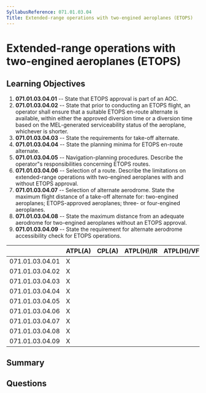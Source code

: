 ```yaml
---
SyllabusReference: 071.01.03.04
Title: Extended-range operations with two-engined aeroplanes (ETOPS)
---
```


# Extended-range operations with two-engined aeroplanes (ETOPS)

## Learning Objectives

1. **071.01.03.04.01** -- State that ETOPS approval is part of an AOC.
2. **071.01.03.04.02** -- State that prior to conducting an ETOPS flight, an
   operator shall ensure that a suitable ETOPS en-route alternate is available,
   within either the approved diversion time or a diversion time based on the
   MEL-generated serviceability status of the aeroplane, whichever is shorter.
3. **071.01.03.04.03** -- State the requirements for take-off alternate.
4. **071.01.03.04.04** -- State the planning minima for ETOPS en-route alternate.
5. **071.01.03.04.05** -- Navigation-planning procedures. Describe the operator"s
   responsibilities concerning ETOPS routes.
6. **071.01.03.04.06** -- Selection of a route. Describe the limitations on
   extended-range operations with two-engined aeroplanes with and without ETOPS
   approval.
7. **071.01.03.04.07** -- Selection of alternate aerodrome. State the maximum
   flight distance of a take-off alternate for: two-engined aeroplanes;
   ETOPS-approved aeroplanes; three- or four-engined aeroplanes.
8. **071.01.03.04.08** -- State the maximum distance from an adequate aerodrome
   for two-engined aeroplanes without an ETOPS approval.
9. **071.01.03.04.09** -- State the requirement for alternate aerodrome
   accessibility check for ETOPS operations.

|                 | ATPL(A) | CPL(A) | ATPL(H)/IR | ATPL(H)/VFR | CPL(H) | IR  | CBIR(A) |
| --------------- | ------- | ------ | ---------- | ----------- | ------ | --- | ------- |
| 071.01.03.04.01 | X       |        |            |             |        |     |         |
| 071.01.03.04.02 | X       |        |            |             |        |     |         |
| 071.01.03.04.03 | X       |        |            |             |        |     |         |
| 071.01.03.04.04 | X       |        |            |             |        |     |         |
| 071.01.03.04.05 | X       |        |            |             |        |     |         |
| 071.01.03.04.06 | X       |        |            |             |        |     |         |
| 071.01.03.04.07 | X       |        |            |             |        |     |         |
| 071.01.03.04.08 | X       |        |            |             |        |     |         |
| 071.01.03.04.09 | X       |        |            |             |        |     |         |

## Summary

## Questions
